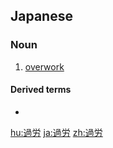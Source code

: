 ==Japanese==
{{ja-kanjitab|か|ろう|yomi=on}}

===Noun===
{{ja-noun|かろう|kyu=過勞}}

# [[overwork]]

====Derived terms====
* {{ja-r|過労死|かろうし}}

[[hu:過労]]
[[ja:過労]]
[[zh:過労]]